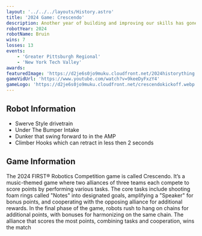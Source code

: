 ```yaml
---
layout: '../../../layouts/History.astro'
title: '2024 Game: Crescendo'
description: Another year of building and improving our skills has gone by. Here is a recap of the 2024 season, Cresendo. 
robotYear: 2024
robotName: Bruin
wins: 7
losses: 13
events: 
    - 'Greater Pittsburgh Regional'
    - 'New York Tech Valley'
awards:
featuredImage: 'https://d2je6s0jo9muku.cloudfront.net/2024historything.JPG'
gameVidUrl: 'https://www.youtube.com/watch?v=9keeDyFxzY4'
gameLogo: 'https://d2je6s0jo9muku.cloudfront.net/crescendokickoff.webp'
---
```


## Robot Information

- Swerve Style drivetrain
- Under The Bumper Intake
- Dunker that swing forward to in the AMP
- Climber Hooks which can retract in less then 2 seconds

## Game Information

The 2024 FIRST® Robotics Competition game is called Crescendo. It’s a music-themed game where two alliances of three teams each compete to score points by performing various tasks. The core tasks include shooting foam rings called "Notes" into designated goals, amplifying a "Speaker" for bonus points, and cooperating with the opposing alliance for additional rewards. In the final phase of the game, robots rush to hang on chains for additional points, with bonuses for harmonizing on the same chain. The alliance that scores the most points, combining tasks and cooperation, wins the match​